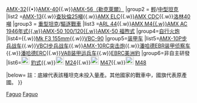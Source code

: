 {{Navbox
|name = 法国二战后的坦克与装甲车
|title = {{Flag|法国}}二战后[[装甲战斗车辆]]
|tracking = <includeonly>no</includeonly>
|image =[[File:Armoiries république française.svg|70px]]
|above =
|group1 = [[主战坦克]]
|list1 = [[AMX-30主戰坦克|AMX-30]]{{.w}}[[AMX-30主力戰車#AMX-32|<u>AMX-32</u>]]{{•}}[[AMX-40主戰坦克|<u>AMX-40</u>]]{{.w}}[[勒克萊爾主戰坦克|AMX-56（勒克萊爾）]]
|group2 = [[轻型坦克|輕]]/[[中型坦克]]
|list2 =[[AMX-13轻型坦克|AMX-13]]{{.w}}[[巴蒂尼奧勒-查狄倫25噸坦克|<u>查狄倫25噸</u>]]{{.w}}[[ELC計劃|<u>AMX ELC</u>]]{{.w}}[[AMX-50重型坦克#AMX M4/AMX-50 100|<u>AMX CDC</u>]]{{.w}}[[AMX-50重型坦克#AMX M4/AMX-50 100|<u>洛林40噸</u>]]
|group3 = [[重型坦克]]/[[驅逐戰車]]
|list3 =[[ARL 44重型坦克|ARL 44]]{{.w}}[[AMX-50重型坦克|<u>AMX M4{{.w}}AMX AC 1946年式{{.w}}AMX-50 100/120{{.w}}AMX-50 福煦式</u>]]
|group4=[[自行火炮]]
|list4={{tsl|en|Mk 61 105 mm Self-Propelled Howitzer |Mk 61 105mm}}{{.w}}[[Mk F3 155mm自行火炮|Mk F3 155mm]]{{.w}}[[VBC-90毫米輪式突擊炮|VBC-90]]
|group5=[[装甲车]]
|list5=[[AMX-10P步兵战车]]{{.w}}[[VBCI裝步戰車|VBCI步兵战车]]{{.w}}[[AMX 10 RC裝甲車|AMX-10RC突击炮]]{{.w}}[[潘哈德装甲侦察车|潘哈德EBR装甲侦察车]]{{.w}}[[潘哈德ERC]]{{.w}}[[VAB裝甲車|VAB装甲运兵车]]{{.w}}[[EBRC美洲豹]]
|group6=非自主研發
|list6=[[File:Flag of Germany 1933.svg|22px|border]] [[豹式戰車|豹式]]{{.w}}[[File:Flag of the United States (Pantone).svg|22px|border]] [[M24霞飛|M24]]{{.w}}[[File:Flag of the United States (Pantone).svg|22px|border]] [[M47巴頓坦克|M47]]{{.w}}[[File:Flag of the United States (Pantone).svg|22px|border]] [[M48巴頓坦克|M48]]

|below= 註：底線代表該種坦克未投入量產。其他國家的戰車中，國旗代表原產國。
}}
<noinclude>
[[Category:武器模板|Faguo]]
[[Category:法国军事模板|Faguo]]
</noinclude>